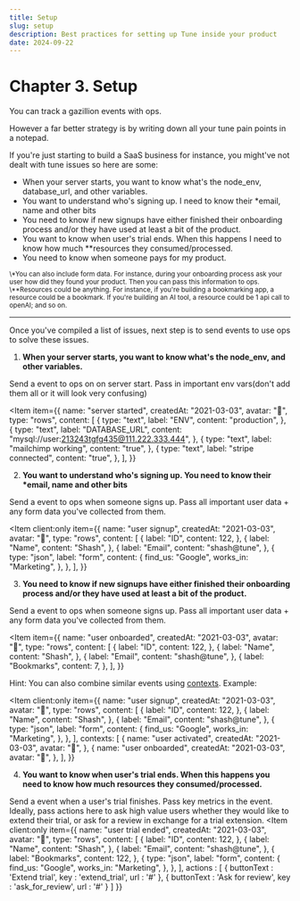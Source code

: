 ```yaml
---
title: Setup
slug: setup
description: Best practices for setting up Tune inside your product
date: 2024-09-22
---
```



# Chapter 3. Setup

You can track a gazillion events with ops.

However a far better strategy is by writing down all your tune pain points in a notepad.

If you're just starting to build a SaaS business for instance, you might've not dealt with tune issues so here are some:

- When your server starts, you want to know what's the node_env, database_url, and other variables.
- You want to understand who's signing up. I need to know their \*email, name and other bits
- You need to know if new signups have either finished their onboarding process and/or they have used at least a bit of the product.
- You want to know when user's trial ends. When this happens I need to know how much \*\*resources they consumed/processed.
- You need to know when someone pays for my product.

<small>
  \*You can also include form data. For instance, during your onboarding process ask your user how did they found your
  product. Then you can pass this information to ops.
</small>

<small>
  \**Resources could be anything. For instance, if you're building a bookmarking app, a resource could be a bookmark. If
  you're building an AI tool, a resource could be 1 api call to openAI; and so on.
</small>

---

Once you've compiled a list of issues, next step is to send events to use ops to solve these issues.

1. **When your server starts, you want to know what's the node_env, and other variables.**

Send a event to ops on on server start. Pass in important env vars(don't add them all or it will look very confusing)

<Item
  item={{
    name: "server started",
    createdAt: "2021-03-03",
    avatar: "🤖",
    type: "rows",
    content: [
      {
        type: "text",
        label: "ENV",
        content: "production",
      },
      {
        type: "text",
        label: "DATABASE_URL",
        content: "mysql://user:213243tgfg435@111.222.333.444",
      },
      {
        type: "text",
        label: "mailchimp working",
        content: "true",
      },
      {
        type: "text",
        label: "stripe connected",
        content: "true",
      },
    ],
  }}
></Item>

2. **You want to understand who's signing up. You need to know their \*email, name and other bits**

Send a event to ops when someone signs up. Pass all important user data + any form data you've collected from them.

<Item client:only
  item={{
    name: "user signup",
    createdAt: "2021-03-03",
    avatar: "🤖",
    type: "rows",
    content: [
      {
        label: "ID",
        content: 122,
      },
      {
        label: "Name",
        content: "Shash",
      },
      {
        label: "Email",
        content: "shash@tune",
      },
      {
        type: "json",
        label: "form",
        content: {
          find_us: "Google",
          works_in: "Marketing",
        },
      },
    ],
  }}
></Item>

3. **You need to know if new signups have either finished their onboarding process and/or they have used at least a bit of the product.**

Send a event to ops when someone signs up. Pass all important user data + any form data you've collected from them.

<Item
  item={{
    name: "user onboarded",
    createdAt: "2021-03-03",
    avatar: "🤖",
    type: "rows",
    content: [
      {
        label: "ID",
        content: 122,
      },
      {
        label: "Name",
        content: "Shash",
      },
      {
        label: "Email",
        content: "shash@tune",
      },
      {
        label: "Bookmarks",
        content: 7,
      },
    ],
  }}
></Item>

Hint: You can also combine similar events using [contexts](/api/contexts). Example:

<Item client:only
  item={{
    name: "user signup",
    createdAt: "2021-03-03",
    avatar: "🤖",
    type: "rows",
    content: [
      {
        label: "ID",
        content: 122,
      },
      {
        label: "Name",
        content: "Shash",
      },
      {
        label: "Email",
        content: "shash@tune",
      },
      {
        type: "json",
        label: "form",
        content: {
          find_us: "Google",
          works_in: "Marketing",
        },
      },
    ],
    contexts: [
      {
        name: "user activated",
        createdAt: "2021-03-03",
        avatar: "🤖",
      },
      {
        name: "user onboarded",
        createdAt: "2021-03-03",
        avatar: "🤖",
      },
    ],
  }}
></Item>

4. **You want to know when user's trial ends. When this happens you need to know how much resources they consumed/processed.**

Send a event when a user's trial finishes. Pass key metrics in the event. Ideally, pass actions here to ask high value users whether they would like to extend their trial, or ask for a review in exchange for a trial extension.
<Item client:only
  item={{
    name: "user trial ended",
    createdAt: "2021-03-03",
    avatar: "🤖",
    type: "rows",
    content: [
      {
        label: "ID",
        content: 122,
      },
      {
        label: "Name",
        content: "Shash",
      },
      {
        label: "Email",
        content: "shash@tune",
      },
      {
        label: "Bookmarks",
        content: 122,
      },
      {
        type: "json",
        label: "form",
        content: {
          find_us: "Google",
          works_in: "Marketing",
        },
      },
    ],
    actions : [
      {
        buttonText : 'Extend trial',
        key : 'extend_trial',
        url : '#'
      },
      {
        buttonText : 'Ask for review',
        key : 'ask_for_review',
        url : '#'
      }
    ]
  }}
></Item>
